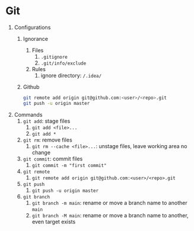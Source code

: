 # Git

1. Configurations
    1. Ignorance
        1. Files
            1. `.gitignore`
            2. `.git/info/exclude`
        2. Rules
            1. ignore directory: `/.idea/`
    2. Github

        ```sh
        git remote add origin git@github.com:<user>/<repo>.git
        git push -u origin master
        ```
2. Commands
    1. `git add`: stage files
        1. `git add <file>...`
        2. `git add *`
    2. `git rm`: remove files
        1. `git rm --cache <file>...`: unstage files, leave working area no change
    3. `git commit`: commit files
        1. `git commit -m "first commit"`
    4. `git remote`
        1. `git remote add origin git@github.com:<user>/<repo>.git`
    5. `git push`
        1. `git push -u origin master`
    6. `git branch`
        1. `git branch -m main`: rename or move a branch name to another `main`
        2. `git branch -M main`: rename or move a branch name to another, even target exists
